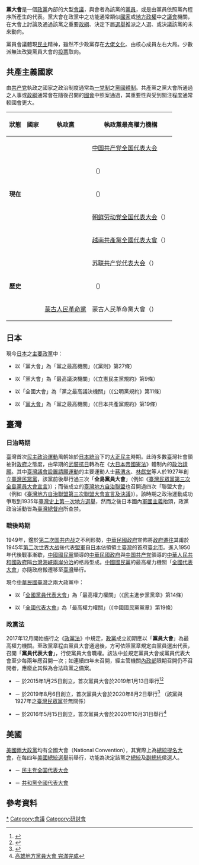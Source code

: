 '''黨大會'''是一個[[政党|政黨]]內部的大型[[會議|會議]]，與會者為該黨的[[政黨政治|黨員]]，或是由黨員依照黨內程序所產生的代表。黨大會在政黨中之功能通常類似[[国家|國家]]或[[地方政府|地方]][[政权|政權]]中之[[议会|議會]]機關，在大會上討論及通過該黨之重要[[政綱|政綱]]、決定下屆[[選舉|選舉]]推派之人選、或決議該黨的未來動向。

黨員會議體現[[民主|民主]]精神，雖然不少政黨存在[[大佬文化|大佬文化]]、由核心成員左右大局。少數派無法改變黨員大會的[[投票|投票]]取向。

== 共產主義國家 ==
{{main|共產主義國家|共产党}}
由[[共产党|共产党]]執政之國家之政治制度通常為[[一党制|一党制]]之[[黨國體制|黨國體制]]。共產黨之黨大會所通過之人事或[[政綱|政綱]]通常會在隨後召開的[[议会|國會]]中照案通過，其重要性與受到關注程度通常較國會更大。
{|class=wikitable
!狀態!!國家!!執政黨!!執政黨最高權力機構
|-
|rowspan=5|'''現在'''
|{{CHN}}||{{CPC}}||[[中国共产党全国代表大会|中国共产党全国代表大会]]
|-
|{{CUB}}||{{PCC}}||{{link-en|古巴共產黨大會|Congress of the Communist Party of Cuba}}（{{lang|es|Congreso del Partido Comunista de Cuba}}）
|-
|{{LAO}}||{{CPK}}||{{link-en|老撾人民革命黨全國大會|National Congress of the Lao People's Revolutionary Party}}（{{lang|lo|ກອງ​ປະຊຸມ​ໃຫຍ່​ຂອງ ພັກປະຊາຊົນ​ປະຕິວັດ​ລາວ}}）
|-
|{{PRK}}||{{WPK}}||[[朝鲜劳动党全国代表大会|朝鲜劳动党全国代表大会]]（{{lang|ko|조선로동당 대회、朝鮮勞動黨大會}}）
|-
|{{VNM}}||{{VCP}}||[[越南共產黨全國代表大會|越南共產黨全國代表大會]]（{{lang|vi|Đại hội Đại biểu toàn quốc Đảng Cộng sản Việt Nam、大會代表全國黨共産越南}}）
|-
|rowspan=3|'''歷史'''
|{{URS}}||{{CPSU}}||[[苏联共产党代表大会|苏联共产党代表大会]]（{{lang|ru|Съезд КПСС}}）
|-
|{{DDR}}||{{SED}}||{{link-de|德國統一社會黨大會|Parteitag der SED}}（{{lang|de|Parteitag der SED}}）
|-
|{{MNG}}||[[蒙古人民黨|蒙古人民革命黨]]||蒙古人民革命黨大會（{{lang|mn|МАХН-ын Их Хурал}}）
|}

== 日本 ==
現今[[日本|日本]]之[[日本政黨列表|主要政黨]]中：
* {{LDP}}以「黨大會」為「黨之最高機關」（《黨則》第27條）
* {{CDP}}以「黨大會」為「最高議決機關」（《立憲民主黨規約》第9條）
* {{NKP}}以「全國大會」為「黨之最高議決機關」（《公明黨規約》第11條）
* {{JCP}}以「[[日本共产党大会|黨大會]]」為「黨之最高機關」（《日本共產黨規約》第19條）

== 臺灣 ==
=== 日治時期 ===
{{main|臺灣民眾黨 (1927年)|臺灣地方自治聯盟}}
臺灣首次[[民主|民主]][[政治運動|政治運動]]風朝始於[[大日本帝国|日本]][[台灣日治時期|統治]]下的[[大正民主|大正民主]]時期。此時多數臺灣社會領袖對[[臺灣總督府|政府]]之態度，由早期的[[台灣抗日運動|武裝抗日]]轉為在《[[大日本帝國憲法|大日本帝國憲法]]》體制內的[[请愿|政治請願]]。其中[[臺灣議會設置請願運動|臺灣議會設置請願運動]]的主要運動人士[[蔣渭水|蔣渭水]]、[[林獻堂|林獻堂]]等人於1927年創立[[臺灣民眾黨_(1927年)|臺灣民眾黨]]，該黨前後舉行過三次「'''全島黨員大會'''」（例如《[[s:臺灣民眾黨第三次全島黨員大會宣言|臺灣民眾黨第三次全島黨員大會宣言]]》）；而後成立的[[臺灣地方自治聯盟|臺灣地方自治聯盟]]也召開過四次「聯盟大會」（例如《[[s:臺灣地方自治聯盟第三次聯盟大會宣言及決議|臺灣地方自治聯盟第三次聯盟大會宣言及決議]]》）。該時期之政治運動成功爭取到1935年[[臺灣歷史|臺灣史上]][[1935年臺灣市會及街庄協議會員選舉|第一次地方選舉]]，然而之後日本國內[[军国主义|軍國主義]]抬頭，政黨政治活動皆為[[臺灣總督府|臺灣總督府]]所查禁。

=== 戰後時期 ===
{{main|中國國民黨全國代表大會|民主進步黨全國黨員代表大會}}
1949年，鑑於[[第二次国共内战|第二次国共内战]]之不利形勢，[[中華民國政府|中華民國政府]]宣佈將[[中華民國政府遷台|政府遷往]]其甫於1945年[[第二次世界大战|第二次世界大战]]後代表[[同盟國_(第二次世界大戰)|盟軍]]自[[日本|日本]]佔領領土[[臺灣|臺灣]]的首府[[臺北市|臺北市]]。進入1950年代後戰事漸歇，[[中國國民黨|中國國民黨]]領導的[[中華民國政府|中華民國政府]]與[[中国共产党|中国共产党]]領導的[[中華人民共和國政府|中華人民共和國政府]]隔[[台灣海峽|台灣海峽]][[臺海現狀|兩岸分治]]的格局型成。[[中國國民黨|中國國民黨]]的最高權力機關「[[中國國民黨全國代表大會|全國代表大會]]」亦隨政府搬遷移至[[臺灣|臺灣]]舉行。

現今[[中華民國|中華民國]][[臺灣|臺灣]]之兩大政黨中：
* {{DPP}}以「[[民主進步黨全國黨員代表大會|全國黨員代表大會]]」為「最高權力權關」（《民主進步黨黨章》第14條）
* {{KMT}}以「[[中國國民黨全國代表大會|全國代表大會]]」為「最高權力權關」（《中國國民黨黨章》第19條）

=== 政黨法 ===
{{main|政黨法}}
2017年12月開始施行之《[[政黨法|政黨法]]》中規定，[[中華民國政黨|政黨]]成立初期應以「'''黨員大會'''」為最高權力機關。至政黨章程由黨員大會通過後，方可依照黨章規定由黨員選出代表，召開「'''黨員代表大會'''」，行使黨員大會職權。該法中並規定黨員大會或黨員代表大會至少每兩年應召開一次；如連續四年未召開，經主管機關[[中華民國內政部|內政部]]限期召開仍不召開者，應廢止其做為合法政黨之備案。

* {{TNPP}} － 於2015年1月25日創立，首次黨員大會於2019年1月13日舉行<ref>{{Cite web |url = https://newtalk.tw/news/view/2019-01-12/193569 |title = 時力開黨團大會修黨章　黃國昌：2020支持度有望衝破20% |author = 趙婉淳 |date = 2019-01-12 |publisher = [[新頭殼|新頭殼]] |language = Zh-hant |accessdate = 2019-05-11 |quote =  |archive-url = https://web.archive.org/web/20190512060735/https://newtalk.tw/news/view/2019-01-12/193569 |archive-date = 2019-05-12 |dead-url = no }}</ref><ref name="李秉芳 01">{{Cite web |url = https://www.thenewslens.com/article/111929 |title = 時代力量第1次黨員大會，「保障原住民和女性名額」為何成為爭議焦點？ |author = 李秉芳 |date = 2019-01-13 |publisher = [[關鍵評論網|關鍵評論網]] |language = Zh-hant |accessdate = 2019-05-11 |quote =  |archive-url = https://web.archive.org/web/20190511155518/https://www.thenewslens.com/article/111929 |archive-date = 2019-05-11 |dead-url = no }}</ref>
* {{TPP}} － 於2019年8月6日創立，首次黨員大會於2020年8月2日舉行<ref>{{cite news |author1=郭建伸 |editor=鄭雪文 |title=民眾黨員大會敲定8/2 5月底前入黨可報名參加 |url=https://www.cna.com.tw/news/firstnews/202006200090.aspx |accessdate=2020-06-24 |agency=中央通訊社 |date=2020-06-20 |archive-date=2020-11-11 |archive-url=https://web.archive.org/web/20201111150954/https://www.cna.com.tw/news/firstnews/202006200090.aspx |dead-url=no }}</ref> （該黨與1927年之[[臺灣民眾黨_(1927年)|臺灣民眾黨]]並無關係）
* {{TSP}} － 於2016年5月15日創立，首次黨員大會於2020年10月31日舉行<ref>[https://statebuilding.tw/%E9%AB%98%E9%9B%84%E5%9C%B0%E6%96%B9%E9%BB%A8%E5%93%A1%E5%A4%A7%E6%9C%83-%E5%AE%8C%E6%BB%BF%E5%AE%8C%E6%88%90/ 高雄地方黨員大會 完滿完成]</ref>

== 美國 ==
{{main|美国总统提名大会|民主党全国代表大会|共和黨全國代表大會}}
[[美国|美國]][[美國政黨|兩大政黨]]均有全國大會（National Convention），其實際上為[[美国总统提名大会|總統提名大會]]，在每四年[[美国总统选举|美國總統選舉]]前舉行，功能為決定該黨之[[美国总统|總統]]及[[美国副总统|副總統]]侯選人。
* {{UDP}} － [[民主党全国代表大会|民主党全国代表大会]]
* {{GOP}} － [[共和黨全國代表大會|共和黨全國代表大會]]

== 參考資料 ==
{{reflist}}

[[Category:政党集会|*]]
[[Category:會議|Category:會議]]
[[Category:研討會|Category:研討會]]